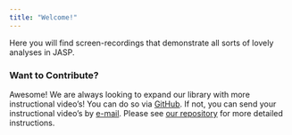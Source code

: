 ```yaml
---
title: "Welcome!"
---
```


Here you will find screen-recordings that demonstrate all sorts of lovely analyses in JASP.

### Want to Contribute?{.unnumbered .no-toc}

Awesome! We are always looking to expand our library with more instructional video's! You can do so via [GitHub](https://github.com/jasp-stats/jasp-video-library). If not, you can send your instructional video's by [e-mail](mailto:j.b.vandoorn@uva.nl). Please see [our repository](https://github.com/jasp-stats/jasp-video-library) for more detailed instructions.

